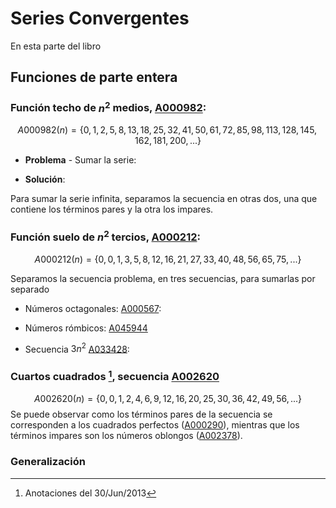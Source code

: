 # Series Convergentes

En esta parte del libro


## Funciones de parte entera

### Función techo de $n^2$ medios, [A000982](https://oeis.org/A000982):

$$A000982(n) = \{0, 1, 2, 5, 8, 13, 18, 25, 32, 41, 50, 61, 72, 85, 98, 113, 128, 145, 162, 181, 200,...\}$$
\begin{equation}
A000982(n) = \left\lceil \frac{n^2}{2} \right\rceil
(\#eq:A000982-b)
\end{equation}

* __Problema__ - Sumar la serie:

\begin{equation}
\sum_{n=1}^{\infty}{\frac{1}{\left\lceil \frac{n^2}{2} \right\rceil}}
(\#eq:A000982-a)
\end{equation}

* __Solución__: 

Para sumar la serie infinita, separamos la secuencia en otras dos, una que contiene los términos pares y la otra los impares.


\begin{equation}
A001105(n) = 2n^2
(\#eq:A001105)
\end{equation}

\begin{equation}
A001844(n) = 2n(n+1) + 1
(\#eq:A001844)
\end{equation}

\begin{equation}
\sum_{n=1}^{\infty}{\frac{1}{\left\lceil \frac{n^2}{2} \right\rceil}} =  \sum_{m=1}^{\infty}{\frac{1}{2m^2}}  + \sum_{m=0}^{\infty}{\frac{1}{2m(m+1) + 1}} 
  (\#eq:A000982-c)
\end{equation}


\begin{equation}
\sum_{n=1}^{\infty}{\frac{1}{\left\lceil \frac{n^2}{2} \right\rceil}} =  \frac{\zeta(2)}{2} + \frac{\pi}{2} \cdot \tanh(\frac{\pi}{2})
  (\#eq:A000982-d)
\end{equation} 

### Función suelo de $n^2$ tercios, [A000212](https://oeis.org/A000212):

$$A000212(n) = \{0, 0, 1, 3, 5, 8, 12, 16, 21, 27, 33, 40, 48, 56, 65, 75,...\}$$
\begin{equation}
A000212(n) = \left\lfloor \frac{n^2}{3} \right\rfloor
(\#eq:A000212-a)
\end{equation}

Separamos la secuencia problema, en tres secuencias, para sumarlas por separado

* Números octagonales: [A000567](https://oeis.org/A000567):

\begin{equation}
\begin{split}
\left\lfloor \frac{(3m+2)^{2}}{3} \right\rfloor \\
& =  A000567(m) \\
& = \{1, 8, 21, 40, 65, 96, 133, 176, 225, 280, 341, 408, 481, 560,...\} \\
& = m(3m-2)
\end{split}
  (\#eq:A000567-a)
\end{equation} 

\begin{equation}
\sum_{m=1}^{\infty}{\frac{1}{m(3m-2)}} = \frac{1}{12} (\pi\sqrt{3} + 9\log{3}) 
  (\#eq:A000567-b)
\end{equation} 

* Números rómbicos: [A045944](https://oeis.org/A045944)

\begin{equation}
\begin{split}
\left\lfloor \frac{(3m+1)^{2}}{3} \right\rfloor \\
& =  A045944(m) \\
& = \{5, 16, 33, 56, 85, 120, 161, 208, 261, 320, 385, 456, 533,...\} \\
& = m(3m+2)
\end{split}
  (\#eq:A045944-a)
\end{equation}

\begin{equation}
\sum_{m=1}^{\infty}{\frac{1}{m(3m+2)}} = \frac{1}{12} (9 + \pi\sqrt{3} - 9\log{3}) 
  (\#eq:A000567-b)
\end{equation} 

* Secuencia $3n^2$ [A033428](https://oeis.org/A033428):

\begin{equation}
\begin{split}
\left\lfloor \frac{(3m)^{2}}{3} \right\rfloor \\
& =  A033428(m) \\
& = \{3, 12, 27, 48, 75, 108, 147, 192, 243, 300, 363, 432, 507,...\} \\
& = 3m^2
\end{split}
  (\#eq:A033428-a)
\end{equation}

\begin{equation}
\sum_{m=1}^{\infty}{\frac{1}{3m^2}} = \frac{\zeta(2)}{3} = \frac{\pi^2}{18}
  (\#eq:A033428-b)
\end{equation} 



### Cuartos cuadrados ^[Anotaciones del 30/Jun/2013], secuencia [A002620](https://oeis.org/A002620)

$$A002620(n) = \{0, 0, 1, 2, 4, 6, 9, 12, 16, 20, 25, 30, 36, 42, 49, 56,...\}$$
Se puede observar como los términos pares de la secuencia se corresponden a los
cuadrados perfectos ([A000290](https://oeis.org/A000290)), mientras que los
términos impares son los números oblongos ([A002378](https://oeis.org/A002378)).

\begin{equation}
A002620(n) = \left\lfloor \frac{n^2}{4} \right\rfloor =  \left\lfloor \frac{n^2}{2} \right\rfloor \cdot \left\lceil \frac{n^2}{2} \right\rceil
  (\#eq:A002620-a)
\end{equation} 


\begin{equation}
\begin{split}
\sum_{n=2}^{\infty}{\frac{1}{A002620(n)}} & = \sum_{n=2}^{\infty}{\frac{1}{ \left\lfloor\frac{n^2}{4}\right\rfloor}} \\
& = \sum_{m=1}^{\infty}{\frac{1}{m^2}} + \sum_{m=1}^{\infty}{\frac{1}{m(m+1)}} \\
& = \zeta(2) + 1 \\
& = \frac{\pi^2}{6} + 1
\end{split}
(\#eq:A002620-b)
\end{equation} 

### Generalización

\begin{equation}
\begin{split}
S(k) 
& = \sum_{n=\lceil \sqrt{k} \rceil}^{\infty}{\frac{1}{\left\lfloor\frac{n^2}{k}\right\rfloor}} \\
& = \sum_{s=0}^{k-1}{\sum_{m=1}^{\infty}\frac{1}{\left\lfloor\frac{{(k m + s)}^{2}}{k}\right\rfloor}} \\
& = \frac{\zeta(2)}{k} + \sum_{s=1}^{k-1}{\sum_{m=1}^{\infty}\frac{1}{\left\lfloor\frac{{(k m + s)}^{2}}{k}\right\rfloor}}
\end{split}
  (\#eq:gener)
\end{equation} 

